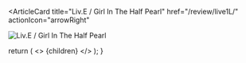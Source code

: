 <ArticleCard
  title="Liv.E / Girl In The Half Pearl"
  href="/review/live1L/"
  actionIcon="arrowRight"
>

![Liv.E / Girl In The Half Pearl](../../images/cd/live1L.jpg)

</ArticleCard>

  return (
    <>
      {children}
    </>
  );
}